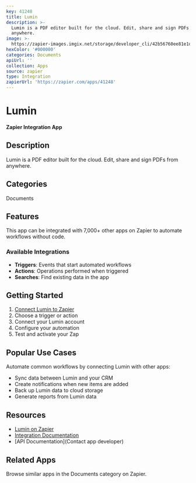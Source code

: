 ```yaml
---
key: 41248
title: Lumin
description: >-
  Lumin is a PDF editor built for the cloud. Edit, share and sign PDFs from
  anywhere.
image: >-
  https://zapier-images.imgix.net/storage/developer_cli/42b56760ee81e1d6415e58b396b133ca.png?auto=format%2Ccompress&ixlib=python-3.0.0&q=50
hexColor: '#000000'
categories: Documents
apiUrl: ''
collection: Apps
source: zapier
type: Integration
zapierUrl: 'https://zapier.com/apps/41248'
---
```

# Lumin

**Zapier Integration App**

## Description

Lumin is a PDF editor built for the cloud. Edit, share and sign PDFs from anywhere.

## Categories

Documents

## Features

This app can be integrated with 7,000+ other apps on Zapier to automate workflows without code.

### Available Integrations

- **Triggers**: Events that start automated workflows
- **Actions**: Operations performed when triggered
- **Searches**: Find existing data in the app

## Getting Started

1. [Connect Lumin to Zapier](https://zapier.com/apps/41248)
2. Choose a trigger or action
3. Connect your Lumin account
4. Configure your automation
5. Test and activate your Zap

## Popular Use Cases

Automate common workflows by connecting Lumin with other apps:

- Sync data between Lumin and your CRM
- Create notifications when new items are added
- Back up Lumin data to cloud storage
- Generate reports from Lumin data

## Resources

- [Lumin on Zapier](https://zapier.com/apps/41248)
- [Integration Documentation](https://zapier.com/apps/41248/integrations)
- [API Documentation](Contact app developer)

## Related Apps

Browse similar apps in the Documents category on Zapier.
